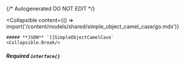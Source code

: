 {/* Autogenerated DO NOT EDIT  */}

<Collapsible
    content={() => import('/content/models/shared/simple_object_camel_case/go.mdx')}
>
    ##### **JSON** `[]SimpleObjectCamelCase`
    <Collapsible.Break/>
</Collapsible>

##### **Required** `interface{}`


